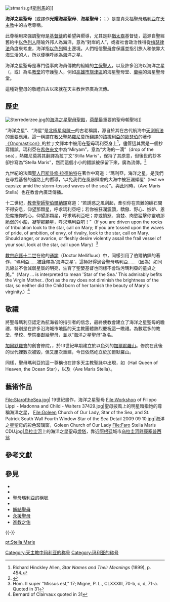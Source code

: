 {{NOT|海星|北極星}}

[[File:stmaris.gif|thumb]][[斯利馬|斯利馬]]的{{link-en|海洋之星聖母教堂|Stella Maris Church}}]]

'''海洋之星聖母'''（或譯作'''光耀海星聖母'''、'''海星聖母'''；{{lang-la|'''Stella Maris'''}}；{{lang-en|Our Lady, Star of the Sea}}）是童貞荣福[[聖母瑪利亞|聖母瑪利亞]]在[[天主教|天主教]]中的古老尊稱。

此尊稱用來強調聖母是[[基督徒|基督徒]]的希望與嚮導，尤其是非[[猶太人|猶太裔]]基督徒，這源自聖經舊約中[[以色列人|以色列人]]隱喻外邦人為海洋，意為“對岸的人”，或者社會政治性得從[[摩西律法|梅瑟律法]]角度來考慮，海洋指[[以色列王國|以色列]]領土邊境。人們相信[[聖母|聖母]]會保護並指引旅人和依靠大海生活的人，所以便稱呼祂為海洋之星。

海洋之星聖母是專門從事向海員傳教的組織{{link-en|Apostleship of the Sea|Apostleship of the Sea}}的[[主保聖人|主保聖人]]，以及許多沿海以海洋之星（'''{{link-en|海洋之星 (消歧義)|Stella Maris (disambiguation)|Stella Maris}}'''，或'''{{link-en|海洋之星教堂 (消歧義)|Star of the Sea Catholic Church (disambiguation)|Mary, Star of the Sea}}'''）為名[[教堂|教堂]]的守護聖人，例如[[高雄市|高雄市]][[旗津區|旗津區]]的海星聖母堂、[[蘭嶼|蘭嶼]]的海星聖母堂。

這種對聖母的敬禮自古以來就在天主教世界廣為流傳。

== 歷史 ==
[[File:Sterrederzee.jpg|thumb]]的[[海洋之星聖母聖殿|海洋之星聖母聖殿]]，[[荷蘭|荷蘭]]最重要的聖母朝聖地]]

“海洋之星”、“海星”是[[北極星|北極星]][[勾陳一|勾陳一]]的古老稱謂，源自於其在古代航海中[[天測航法|天測航法]]的重要應用。這一稱謂在[[教父|教父]][[哲羅姆|聖熱羅尼莫]]所翻譯的[[該撒利亞的優西比烏|該撒利亞的歐瑟伯]]的著作[[Eusebius'_Onomasticon|《Onomasticon》]]的拉丁文譯本中被用在聖母瑪利亞身上<ref>Richard Hinckley Allen, ''Star Names and Their Meanings'' (1899), p. 454.</ref>，儘管這其實是一個抄寫錯誤。瑪利亞在[[希伯來文|希伯來文]]中為“Miryam”，意為“大海的一滴”（drop of the sea），熱羅尼莫將其翻譯為拉丁文“Stilla Maris”，保持了其原意，但後世的抄本卻抄寫為“Stella Maris”，然而這個小小的錯誤被保留下來，廣為流傳。<ref>{{cite web |url = http://www.newadvent.org/cathen/15464a.htm |title = The Name of Mary |last = Maas |first = Anthony |date = 1912 |work = The Catholic Encyclopedia |publisher = Robert Appleton Company |accessdate = 21 December 2012 |archive-date = 2015-08-23 |archive-url = https://web.archive.org/web/20150823052000/http://www.newadvent.org/cathen/15464a.htm |dead-url = no }}</ref>

九世紀的法國[[聖人|聖人]][[巴斯卦修·拉德伯特|巴斯卦修·拉德伯特]]在著作中寫道：“瑪利亞，海洋之星，是我們在尋找基督的道路上的嚮導，‘以免我們在風暴肆虐的大海中被狂瀾傾覆’（lest we capsize amid the storm-tossed waves of the sea）”。與此同時，{{link-en|單旋律聖歌|plainsong}}{{link-en|《海星聖母頌》|Ave Maris Stella}}（Ave Maris Stella）也在教會內廣泛傳播。

十二世紀，[[教會聖師|教會聖師]][[聖伯爾納鐸|聖伯爾納鐸]]寫道：“若誘惑之風刮起，牽引你在苦難的礁石間不得安息，仰望那顆星，呼求瑪利亞吧；若你被狂瀾震顫，驕傲、野心、嫉妒、恩怨席捲你的心，仰望那顆星，呼求瑪利亞吧；亦或憤怒、貪婪、肉慾猛擊你靈魂那脆弱的小船，凝望那顆星，呼求瑪利亞吧！”（If you are driven upon the rocks of tribulation look to the star, call on Mary; If you are tossed upon the waves of pride, of ambition, of envy, of rivalry, look to the star, call on Mary. Should anger, or avarice, or fleshly desire violently assail the frail vessel of your soul, look at the star, call upon Mary）<ref>Hom. II super "Missus est," 17; Migne, P. L., CLXXXIII, 70-b, c, d, 71-a. Quoted in {{link-en|《流蜜博士》|Doctor Mellifluus}} 31</ref>

[[教宗庇護十二世|教宗庇護十二世]]在他的[[通諭|通諭]]{{link-en|《流蜜博士》|Doctor Mellifluus}}（Doctor Mellifluus）中，同樣引用了伯爾納鐸的著作，“瑪利亞……被詮釋為‘海洋之星’，這極好得適合聖母瑪利亞……（因為）如同光線並不會減弱星辰的明亮，生育了聖嬰基督也同樣不會玷污瑪利亞的童貞之美。”（Mary ... is interpreted to mean 'Star of the Sea.' This admirably befits the Virgin Mother.. (for) as the ray does not diminish the brightness of the star, so neither did the Child born of her tarnish the beauty of Mary's virginity.）<ref>Bernard of Clairvaux quoted in {{link-en|《流蜜博士》|Doctor Mellifluus}} 31</ref>

== 敬禮 ==
將聖母瑪利亞認定為航海者的指引者的信念，最終使教會建立了海洋之星聖母的瞻禮，特別是在許多沿海城市地區的天主教團體熱烈慶祝這一瞻禮。為數眾多的教堂、學校、學院奉獻給聖母，並以“海洋之星聖母”為名。

[[加爾默羅會|加爾默羅會]]的創會修院，{{link-en|海洋之星聖母修道院|Stella Maris Monastery}}，於13世紀早期建立於以色列的[[迦密山|加爾默羅山]]。修院在此後的世代裡數次被毀，但又屢次重建，今日依然屹立於加爾默羅山。

同樣，聖母瑪利亞的這一尊稱也在許多天主教聖詠中出現，如{{link-en|《敬禮元后，海洋之星》|Hail Queen of Heaven, the Ocean Star}}（Hail Queen of Heaven, the Ocean Star），以及{{link-en|《海星聖母頌》|Ave Maris Stella}}（Ave Maris Stella）。

== 藝術作品 ==
<gallery widths="200px" heights="200px" perrow="4">
File:StaroftheSea.jpg| 19世紀畫作，海洋之星聖母
File:Workshop of Filippo Lippi - Madonna and Child - Walters 37429.jpg|聖母披風上的明星暗指她的尊稱海洋之星，{{link-en|沃爾特藝術博物館|The Walters Art Museum}}
File:Goleen Church of Our Lady, Star of the Sea, and St. Patrick South Wall Fourth Window Star of the Sea Detail 2009 09 10.jpg|海洋之星聖母的彩色玻璃窗，Goleen Church of Our Lady
File:Faro Stella Maris CDU.jpg|[[烏拉圭河|烏拉圭河]]上的海洋之星聖母[[燈塔|燈塔]]，靠近[[阿根廷|阿根廷]]城市[[乌拉圭河畔康塞普西翁|乌拉圭河畔康塞普西翁]]
</gallery>

== 參考文獻 ==
{{Reflist|30em}}

== 參見 ==
{{Portal box|基督教|天主教}}
* {{link-en|Stella Maris|Stella Maris}}
* {{link-en|Ave Maris Stella|Ave Maris Stella}}
* [[玛利亚的称号|聖母瑪利亞的稱號]]
* {{link-en|對聖母瑪利亞的敬禮|Marian devotions}}
* [[解結聖母|解結聖母]]
* [[永援聖母|永援聖母]]
* [[進教之佑|進教之佑]]

{{-}}
{{天主教}}
{{天主教會史}}

[[Category:天主教中玛利亚的称号|Category:天主教中玛利亚的称号]]
[[Category:玛利亚的称号|Category:玛利亚的称号]]

[[pt:Stella_Maris|pt:Stella Maris]]